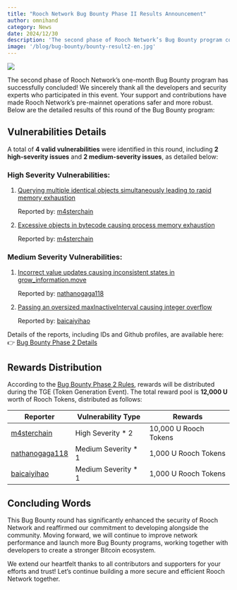 ```yaml
---
title: "Rooch Network Bug Bounty Phase II Results Announcement"
author: omnihand
category: News
date: 2024/12/30
description: 'The second phase of Rooch Network’s Bug Bounty program concluded successfully, identifying 4 valid vulnerabilities, including 2 high-severity and 2 medium-severity issues. This post details the vulnerabilities, reward distribution, and future outlook.'
image: '/blog/bug-bounty/bounty-result2-en.jpg'
---
```



<PostHeader />

![](/blog/bug-bounty/bounty-result2-en.jpg)

The second phase of Rooch Network’s one-month Bug Bounty program has successfully concluded! We sincerely thank all the developers and security experts who participated in this event. Your support and contributions have made Rooch Network’s pre-mainnet operations safer and more robust. Below are the detailed results of this round of the Bug Bounty program:

## Vulnerabilities Details

A total of **4 valid vulnerabilities** were identified in this round, including **2 high-severity issues** and **2 medium-severity issues**, as detailed below:

### High Severity Vulnerabilities:

1. [Querying multiple identical objects simultaneously leading to rapid memory exhaustion](https://github.com/rooch-network/rooch/security/advisories/GHSA-4382-rfr8-9698)
    
    Reported by: [m4sterchain](https://github.com/m4sterchain)
    
2. [Excessive objects in bytecode causing process memory exhaustion](https://github.com/rooch-network/rooch/security/advisories/GHSA-xfmq-crqf-429m)
    
    Reported by: [m4sterchain](https://github.com/m4sterchain)

### Medium Severity Vulnerabilities:

1. [Incorrect value updates causing inconsistent states in grow_information.move](https://github.com/rooch-network/rooch/security/advisories/GHSA-f737-542f-mjvg)
    
    Reported by: [nathanogaga118](https://github.com/nathanogaga118)
    
2. [Passing an oversized maxInactiveInterval causing integer overflow](https://github.com/rooch-network/rooch/security/advisories/GHSA-v477-4gc2-j6v4)
    
    Reported by: [baicaiyihao](https://github.com/baicaiyihao)
    

Details of the reports, including IDs and Github profiles, are available here: 👉 [Bug Bounty Phase 2 Details](https://github.com/rooch-network/rooch/issues/3113)

## Rewards Distribution

According to the [Bug Bounty Phase 2 Rules](https://rooch.network/blog/bug-bounty2), rewards will be distributed during the TGE (Token Generation Event). The total reward pool is **12,000 U** worth of Rooch Tokens, distributed as follows:

| Reporter                                            | Vulnerability Type  | Rewards               |
|-----------------------------------------------------|---------------------|-----------------------|
| [m4sterchain](https://github.com/m4sterchain)       | High Severity * 2   | 10,000 U Rooch Tokens |
| [nathanogaga118](https://github.com/nathanogaga118) | Medium Severity * 1 | 1,000 U Rooch Tokens  |
| [baicaiyihao](https://github.com/baicaiyihao)       | Medium Severity * 1 | 1,000 U Rooch Tokens  |

## Concluding Words

This Bug Bounty round has significantly enhanced the security of Rooch Network and reaffirmed our commitment to developing alongside the community. Moving forward, we will continue to improve network performance and launch more Bug Bounty programs, working together with developers to create a stronger Bitcoin ecosystem.

We extend our heartfelt thanks to all contributors and supporters for your efforts and trust! Let’s continue building a more secure and efficient Rooch Network together.

